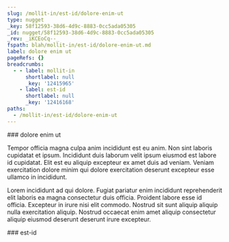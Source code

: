 ```yaml
---
slug: /mollit-in/est-id/dolore-enim-ut
type: nugget
_key: 58f12593-38d6-4d9c-8883-0cc5ada05305
_id: nugget/58f12593-38d6-4d9c-8883-0cc5ada05305
_rev: _iKCEoCq--_
fspath: blah/mollit-in/est-id/dolore-enim-ut.md
label: dolore enim ut
pageRefs: {}
breadcrumbs:
  - - label: mollit-in
      shortlabel: null
      _key: '12415965'
    - label: est-id
      shortlabel: null
      _key: '12416168'
paths:
  - /mollit-in/est-id/dolore-enim-ut
---
```


<NuggetArea>
<Nugget slug="/mollit-in/est-id/dolore-enim-ut" type="nugget" _key="58f12593-38d6-4d9c-8883-0cc5ada05305" _id="nugget/58f12593-38d6-4d9c-8883-0cc5ada05305" _rev="_iKCEoCq--_" fspath="blah/mollit-in/est-id/dolore-enim-ut.md" label="dolore enim ut" paths="/mollit-in/est-id/dolore-enim-ut">
<NuggetBody>
### dolore enim ut

Tempor officia magna culpa anim incididunt est eu anim. Non sint laboris cupidatat et ipsum. Incididunt duis laborum velit ipsum eiusmod est labore id cupidatat. Elit est eu aliquip excepteur ex amet duis ad veniam. Veniam exercitation dolore minim qui dolore exercitation deserunt excepteur esse ullamco in incididunt.

Lorem incididunt ad qui dolore. Fugiat pariatur enim incididunt reprehenderit elit laboris ea magna consectetur duis officia. Proident labore esse id officia. Excepteur in irure nisi elit commodo. Nostrud sit sunt aliquip aliquip nulla exercitation aliquip. Nostrud occaecat enim amet aliquip consectetur aliquip eiusmod deserunt deserunt irure excepteur.

</NuggetBody>
<Breadcrumbs>
<Crumbs>
<Crumb _key="12415965" label="mollit-in" /><Crumb _key="12416168" label="est-id" />
</Crumbs>
</Breadcrumbs>
</Nugget>

<NuggetsInbound>
</NuggetsInbound>
<NuggetsOutbound>
</NuggetsOutbound>
</NuggetArea>
<PassagesInbound>
<Passage direction="inbound" type="passage" _key="12416168" _id="passage/12416168" _rev="_iKCEoCe--_" label="est-id" passage="est-id" fspath="blah/mollit-in/est-id" paths="/mollit-in/est-id" slug="/mollit-in/est-id">
<NuggetBody>
### est-id

</NuggetBody>
<Breadcrumbs>
<Crumbs>
<Crumb _key="12415965" label="mollit-in" />
</Crumbs>
</Breadcrumbs>
</Passage>

</PassagesInbound>
<PassagesOutbound>
</PassagesOutbound>